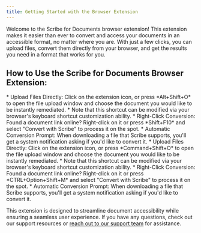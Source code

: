 ```yaml
---
title: Getting Started with the Browser Extension
---
```




Welcome to the Scribe for Documents browser extension! This extension makes it easier than ever to convert and access your documents in an accessible format, no matter where you are. With just a few clicks, you can upload files, convert them directly from your browser, and get the results you need in a format that works for you. 

## How to Use the Scribe for Documents Browser Extension:

<Windows>
* Upload Files Directly: Click on the extension icon, or press *Alt+Shift+O* to open the file upload window and choose the document you would like to be instantly remediated.
    * Note that this shortcut can be modified via your browser's keyboard shortcut customization ability.
* Right-Click Conversion: Found a document link online? Right-click on it or press *Shift+F10* and select "Convert with Scribe" to process it on the spot.
* Automatic Conversion Prompt: When downloading a file that Scribe supports, you'll get a system notification asking if you'd like to convert it.
</Windows>

<MacOS>
* Upload Files Directly: Click on the extension icon, or press *Command+Shift+O* to open the file upload window and choose the document you would like to be instantly remediated.
    * Note that this shortcut can be modified via your browser's keyboard shortcut customization ability.
* Right-Click Conversion: Found a document link online? Right-click on it or press *CTRL+Option+Shift+M* and select "Convert with Scribe" to process it on the spot.
* Automatic Conversion Prompt: When downloading a file that Scribe supports, you'll get a system notification asking if you'd like to convert it.
</MacOS>

This extension is designed to streamline document accessibility while ensuring a seamless user experience. If you have any questions, check out our support resources or [reach out to our support team](https://pneumasolutions.com/contact) for assistance.